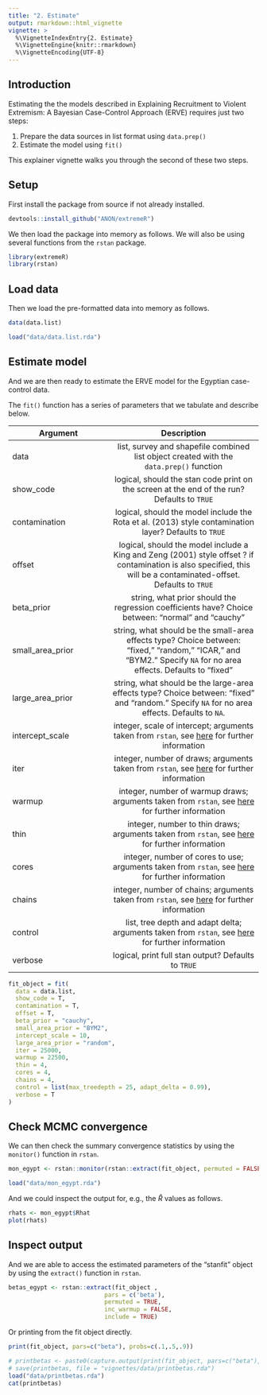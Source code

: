 ```yaml
---
title: "2. Estimate"
output: rmarkdown::html_vignette
vignette: >
  %\VignetteIndexEntry{2. Estimate}
  %\VignetteEngine{knitr::rmarkdown}
  %\VignetteEncoding{UTF-8}
---
```


## Introduction

Estimating the the models described in Explaining Recruitment to Violent Extremism: A Bayesian Case-Control Approach (ERVE) requires just two steps:

1. Prepare the data sources in list format using `data.prep()`
2. Estimate the model using `fit()`

This explainer vignette walks you through the second of these two steps.

## Setup

First install the package from source if not already installed.

```r
devtools::install_github("ANON/extremeR")
```

We then load the package into memory as follows. We will also be using several functions from the `rstan` package. 

```r
library(extremeR)
library(rstan)
```

## Load data

Then we load the pre-formatted data into memory as follows.

```r
data(data.list)
```

```r
load("data/data.list.rda")
```

## Estimate model 

And we are then ready to estimate the ERVE model for the Egyptian case-control data.

The `fit()` function has a series of parameters that we tabulate and describe below.

| Argument   |     Description      |
|----------|:-------------:|
|data | list, survey and shapefile combined list object created with the `data.prep()` function
|show_code | logical, should the stan code print on the screen at the end of the run? Defaults to `TRUE`
|contamination | logical, should the model include the Rota et al. (2013) style contamination layer? Defaults to `TRUE`
|offset | logical, should the model include a King and Zeng (2001) style offset ? if contamination is also specified, this will be a contaminated-offset. Defaults to `TRUE`
|beta_prior | string, what prior should the regression coefficients have? Choice between: "normal" and "cauchy"
|small_area_prior | string, what should be the small-area effects type? Choice between: "fixed," "random," "ICAR," and "BYM2." Specify `NA` for no area effects. Defaults to "fixed"
|large_area_prior | string, what should be the large-area effects type? Choice between: "fixed" and "random." Specify `NA` for no area effects. Defaults to `NA`.
|intercept_scale | integer, scale of intercept; arguments taken from `rstan`, see [here](https://mc-stan.org/users/interfaces/rstan) for further information
|iter | integer, number of draws; arguments taken from `rstan`, see [here](https://mc-stan.org/users/interfaces/rstan) for further information
|warmup | integer, number of warmup draws; arguments taken from `rstan`, see [here](https://mc-stan.org/users/interfaces/rstan) for further information
|thin | integer, number to thin draws; arguments taken from `rstan`, see [here](https://mc-stan.org/users/interfaces/rstan) for further information
|cores | integer, number of cores to use; arguments taken from `rstan`, see [here](https://mc-stan.org/users/interfaces/rstan) for further information
|chains | integer, number of chains; arguments taken from `rstan`, see [here](https://mc-stan.org/users/interfaces/rstan) for further information
|control | list, tree depth and adapt delta; arguments taken from `rstan`, see [here](https://mc-stan.org/users/interfaces/rstan) for further information
|verbose | logical, print full stan output? Defaults to `TRUE`

```r
fit_object = fit(
  data = data.list,
  show_code = T,
  contamination = T,
  offset = T,
  beta_prior = "cauchy",
  small_area_prior = "BYM2",
  intercept_scale = 10,
  large_area_prior = "random",
  iter = 25000,
  warmup = 22500,
  thin = 4,
  cores = 4,
  chains = 4,
  control = list(max_treedepth = 25, adapt_delta = 0.99),
  verbose = T
)
```

## Check MCMC convergence

We can then check the summary convergence statistics by using the `monitor()` function in `rstan`.

```r
mon_egypt <- rstan::monitor(rstan::extract(fit_object, permuted = FALSE, inc_warmup = TRUE))
```

```r
load("data/mon_egypt.rda")
```

And we could inspect the output for, e.g., the $\hat{R}$ values as follows.

```r
rhats <- mon_egypt$Rhat
plot(rhats)
```

## Inspect output

And we are able to access the estimated parameters of the "stanfit" object by using the `extract()` function in `rstan`. 

```r
betas_egypt <- rstan::extract(fit_object ,
                           pars = c('beta'),
                           permuted = TRUE,
                           inc_warmup = FALSE,
                           include = TRUE)
```

Or printing from the fit object directly. 

```r
print(fit_object, pars=c("beta"), probs=c(.1,.5,.9))
```

```r
# printbetas <- paste0(capture.output(print(fit_object, pars=c("beta"), probs=c(.1,.5,.9))), collapse = "\n")
# save(printbetas, file = "vignettes/data/printbetas.rda")
load("data/printbetas.rda")
cat(printbetas)
```
